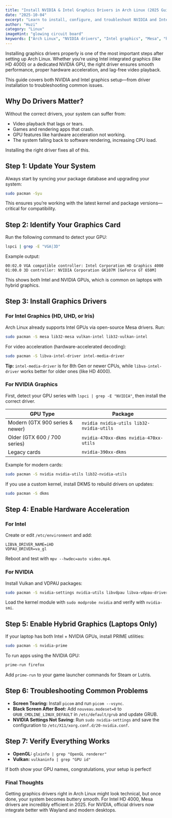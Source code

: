 ```yaml
---
title: "Install NVIDIA & Intel Graphics Drivers in Arch Linux (2025 Guide)"
date: "2025-10-04"
excerpt: "Learn to install, configure, and troubleshoot NVIDIA and Intel graphics drivers on Arch Linux. This 2025 guide covers hardware acceleration, hybrid graphics, and common issues."
author: "Huzi"
category: "Linux"
imageHint: "glowing circuit board"
keywords: ["Arch Linux", "NVIDIA drivers", "Intel graphics", "Mesa", "hardware acceleration", "Linux gaming", "vulkan", "prime"]
---
```


Installing graphics drivers properly is one of the most important steps after setting up Arch Linux. Whether you’re using Intel integrated graphics (like HD 4000) or a dedicated NVIDIA GPU, the right driver ensures smooth performance, proper hardware acceleration, and lag-free video playback.

This guide covers both NVIDIA and Intel graphics setup—from driver installation to troubleshooting common issues.

## Why Do Drivers Matter?

Without the correct drivers, your system can suffer from:
-   Video playback that lags or tears.
-   Games and rendering apps that crash.
-   GPU features like hardware acceleration not working.
-   The system falling back to software rendering, increasing CPU load.

Installing the right driver fixes all of this.

## Step 1: Update Your System

Always start by syncing your package database and upgrading your system:
```bash
sudo pacman -Syu
```
This ensures you’re working with the latest kernel and package versions—critical for compatibility.

## Step 2: Identify Your Graphics Card

Run the following command to detect your GPU:
```bash
lspci | grep -E "VGA|3D"
```
Example output:
```
00:02.0 VGA compatible controller: Intel Corporation HD Graphics 4000
01:00.0 3D controller: NVIDIA Corporation GK107M [GeForce GT 650M]
```
This shows both Intel and NVIDIA GPUs, which is common on laptops with hybrid graphics.

## Step 3: Install Graphics Drivers

### For Intel Graphics (HD, UHD, or Iris)

Arch Linux already supports Intel GPUs via open-source Mesa drivers. Run:
```bash
sudo pacman -S mesa lib32-mesa vulkan-intel lib32-vulkan-intel
```
For video acceleration (hardware-accelerated decoding):
```bash
sudo pacman -S libva-intel-driver intel-media-driver
```
**Tip:** `intel-media-driver` is for 8th Gen or newer CPUs, while `libva-intel-driver` works better for older ones (like HD 4000).

### For NVIDIA Graphics

First, detect your GPU series with `lspci | grep -E "NVIDIA"`, then install the correct driver.

| GPU Type                         | Package                                 |
| -------------------------------- | --------------------------------------- |
| Modern (GTX 900 series & newer)  | `nvidia nvidia-utils lib32-nvidia-utils` |
| Older (GTX 600 / 700 series)     | `nvidia-470xx-dkms nvidia-470xx-utils`  |
| Legacy cards                     | `nvidia-390xx-dkms`                     |

Example for modern cards:
```bash
sudo pacman -S nvidia nvidia-utils lib32-nvidia-utils
```

If you use a custom kernel, install DKMS to rebuild drivers on updates:
```bash
sudo pacman -S dkms
```

## Step 4: Enable Hardware Acceleration

### For Intel
Create or edit `/etc/environment` and add:
```
LIBVA_DRIVER_NAME=iHD
VDPAU_DRIVER=va_gl
```
Reboot and test with `mpv --hwdec=auto video.mp4`.

### For NVIDIA
Install Vulkan and VDPAU packages:
```bash
sudo pacman -S nvidia-settings nvidia-utils libvdpau libva-vdpau-driver lib32-libvdpau
```
Load the kernel module with `sudo modprobe nvidia` and verify with `nvidia-smi`.

## Step 5: Enable Hybrid Graphics (Laptops Only)

If your laptop has both Intel + NVIDIA GPUs, install PRIME utilities:
```bash
sudo pacman -S nvidia-prime
```
To run apps using the NVIDIA GPU:
```bash
prime-run firefox
```
Add `prime-run` to your game launcher commands for Steam or Lutris.

## Step 6: Troubleshooting Common Problems

-   **Screen Tearing:** Install `picom` and run `picom --vsync`.
-   **Black Screen After Boot:** Add `nouveau.modeset=0` to `GRUB_CMDLINE_LINUX_DEFAULT` in `/etc/default/grub` and update GRUB.
-   **NVIDIA Settings Not Saving:** Run `sudo nvidia-settings` and save the configuration to `/etc/X11/xorg.conf.d/20-nvidia.conf`.

## Step 7: Verify Everything Works

-   **OpenGL:** `glxinfo | grep "OpenGL renderer"`
-   **Vulkan:** `vulkaninfo | grep "GPU id"`

If both show your GPU names, congratulations, your setup is perfect!

### Final Thoughts

Getting graphics drivers right in Arch Linux might look technical, but once done, your system becomes buttery smooth. For Intel HD 4000, Mesa drivers are incredibly efficient in 2025. For NVIDIA, official drivers now integrate better with Wayland and modern desktops.
